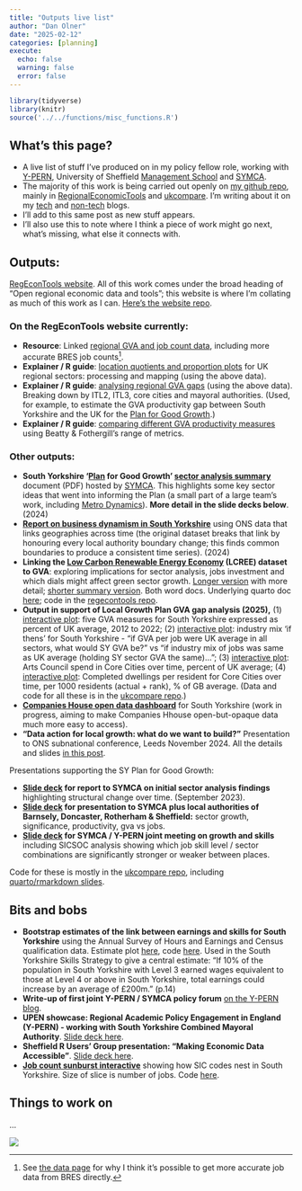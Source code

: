 ```yaml
---
title: "Outputs live list"
author: "Dan Olner"
date: "2025-02-12"
categories: [planning]
execute:
  echo: false
  warning: false
  error: false
---
```


```r
library(tidyverse)
library(knitr)
source('../../functions/misc_functions.R')

```



## What's this page?

* A live list of stuff I've produced on in my policy fellow role, working with [Y-PERN](https://y-pern.org.uk/), University of Sheffield [Management School](https://www.sheffield.ac.uk/management) and [SYMCA](https://www.southyorkshire-ca.gov.uk/).
* The majority of this work is being carried out openly on [my github repo](https://github.com/DanOlner), mainly in [RegionalEconomicTools](https://github.com/DanOlner/RegionalEconomicTools) and [ukcompare](https://github.com/DanOlner/ukcompare). I'm writing about it on my [tech](https://danolner.github.io/) and [non-tech](https://www.danolner.net/) blogs.
* I'll add to this same post as new stuff appears.
* I'll also use this to note where I think a piece of work might go next, what's missing, what else it connects with.



## Outputs:

[RegEconTools website](https://danolner.github.io/RegionalEconomicTools/). All of this work comes under the broad heading of "Open regional economic data and tools"; this website is where I'm collating as much of this work as I can. [Here's the website repo](https://github.com/DanOlner/RegionalEconomicTools).

### On the RegEconTools website currently:

* **Resource**: Linked [regional GVA and job count data](https://danolner.github.io/RegionalEconomicTools/regionalgva_n_bres.html), including more accurate BRES job counts[^1].
* **Explainer / R guide**: [location quotients and proportion plots](https://danolner.github.io/RegionalEconomicTools/sector_locationquotients_and_proportions.html) for UK regional sectors: processing and mapping (using the above data).
* **Explainer / R guide**: [analysing regional GVA gaps](https://danolner.github.io/RegionalEconomicTools/gdp_gaps.html) (using the above data). Breaking down by ITL2, ITL3, core cities and mayoral authorities. (Used, for example, to estimate the GVA productivity gap between South Yorkshire and the UK for the [Plan for Good Growth](https://www.southyorkshire-ca.gov.uk/plan-for-good-growth).)
* **Explainer / R guide**: [comparing different GVA productivity measures](https://danolner.github.io/RegionalEconomicTools/beattyfothergill.html) using Beatty & Fothergill's range of metrics.

### Other outputs:

* **South Yorkshire '[Plan](https://www.southyorkshire-ca.gov.uk/plan-for-good-growth) for Good Growth' [sector analysis summary](https://www.southyorkshire-ca.gov.uk/getmedia/75e687c5-a6b5-40c1-ad0c-73344f64f084/SYMCA_Plan-for-Good-Growth_analysis.pdf)** document (PDF) hosted by [SYMCA](https://www.southyorkshire-ca.gov.uk/plan-for-good-growth). This highlights some key sector ideas that went into informing the Plan (a small part of a large team's work, including [Metro Dynamics](https://www.southyorkshire-ca.gov.uk/getattachment/0fde98ad-f890-4b5a-8e80-0c02972ba37f/South-Yorkshire-Plan-for-Growth-Economic-Analysis.pdf)). **More detail in the slide decks below**. (2024)
* **[Report on business dynamism in South Yorkshire](https://danolner.github.io/FirmAnalysis/ONS_business_demography.html)** using ONS data that links geographies across time (the original dataset breaks that link by honouring every local authority boundary change; this finds common boundaries to produce a consistent time series). (2024)
* **Linking the [Low Carbon Renewable Energy Economy](https://www.ons.gov.uk/economy/environmentalaccounts/bulletins/finalestimates/2022) (LCREE) dataset to GVA**: exploring implications for sector analysis, jobs investment and which dials might affect green sector growth. [Longer version](https://github.com/DanOlner/danolner.github.io/blob/master/posts/outputs_livelist/SectorGrowthInvestment_July2024.docx) with more detail; [shorter summary version](https://github.com/DanOlner/danolner.github.io/blob/master/posts/outputs_livelist/SectorGrowthInvestment_2024v2.docx). Both word docs. Underlying quarto doc [here](https://github.com/DanOlner/RegionalEconomicTools/blob/gh-pages/quarto_docs/SectorGrowthInvestment_July2024.qmd); code in the [regecontools repo](https://github.com/DanOlner/RegionalEconomicTools/tree/gh-pages/prepcode).
* **Output in support of Local Growth Plan GVA gap analysis (2025),** (1) [interactive plot](https://danolner.github.io/ukcompare/plotly/GVA_measures_percentofUKaverage_excluding_LondonOutliers.html): five GVA measures for South Yorkshire expressed as percent of UK average, 2012 to 2022; (2) [interactive plot](https://danolner.github.io/ukcompare/plotly/adjustforindustrymix_sidebyside.html): industry mix 'if thens' for South Yorkshire - "if GVA per job were UK average in all sectors, what would SY GVA be?" vs "if industry mix of jobs was same as UK average (holding SY sector GVA the same)..."; (3) [interactive plot](https://danolner.github.io/ukcompare/plotly/artscouncil_totalspend_percentofEnglishAv.html): Arts Council spend in Core Cities over time, percent of UK average; (4) [interactive plot](https://danolner.github.io/ukcompare/plotly/completed_dwellings_per_resident_corecities_3yrmovingav.html): Completed dwellings per resident for Core Cities over time, per 1000 residents (actual + rank), % of GB average. (Data and code for all these is in the [ukcompare repo](https://github.com/DanOlner/ukcompare/tree/master/explore_code).)
* **[Companies House open data dashboard](https://danolner.shinyapps.io/SY_companieshouse/)** for South Yorkshire (work in progress, aiming to make Companies Hhouse open-but-opaque data much more easy to access).
* **"Data action for local growth: what do we want to build?"** Presentation to ONS subnational conference, Leeds November 2024. All the details and slides [in this post](https://danolner.github.io/posts/ons_subnational_data_conf/).



Presentations supporting the SY Plan for Good Growth:

* **[Slide deck](https://www.dropbox.com/scl/fi/f74gqprlphir1pwa4mbg6/SectorGrowthUpdate_DanOlner_21_9_23.pptx?rlkey=h9ohe203qqgclqbhvcof1ufmg&dl=1) for report to SYMCA on initial sector analysis findings** highlighting structural change over time. (September 2023).
* **[Slide deck](https://www.dropbox.com/scl/fi/s9nzo85e0a7e8ufxiupd1/SYMCA_growth_DanOlner_13_12_23_ORIG.pptx?rlkey=f2o2n8sfh6fgw41r2h0zuwtk7&dl=1) for presentation to SYMCA plus local authorities of Barnsely, Doncaster, Rotherham & Sheffield:** sector growth, significance, productivity, gva vs jobs.
* **[Slide deck](https://www.dropbox.com/scl/fi/8c79ndb8d2txxmw8umfl7/gva_jobsgrowth_datastory_ppt_v3_DOedit.pptx?rlkey=glld5twtqms6xiba94d2rc3m4&dl=1) for SYMCA / Y-PERN joint meeting on growth and skills** including SICSOC analysis showing which job skill level / sector combinations are significantly stronger or weaker between places.
 
Code for these is mostly in the [ukcompare repo](https://github.com/DanOlner/ukcompare/tree/master/explore_code), including [quarto/rmarkdown slides](https://github.com/DanOlner/ukcompare/tree/master/rmarkdown).


## Bits and bobs

* **Bootstrap estimates of the link between earnings and skills for South Yorkshire** using the Annual Survey of Hours and Earnings and Census qualification data. Estimate plot [here](https://github.com/DanOlner/ukcompare/blob/master/docs/skills_v_quals_SY.png), code [here](https://github.com/DanOlner/ukcompare/blob/master/explore_code/earnings_explore.R). Used in the South Yorkshire Skills Strategy to give a central estimate: "If 10% of the population in South Yorkshire with Level 3 earned wages equivalent to those at Level 4 or above in South Yorkshire, total earnings could increase by an average of £200m." (p.14)
* **Write-up of first joint Y-PERN / SYMCA policy forum** [on the Y-PERN blog](https://y-pern.org.uk/blog/new-forum-aims-to-strengthen-glue-between-south-yorkshire-policymakers-academics-and-others/).
* **UPEN showcase: Regional Academic Policy Engagement in England (Y-PERN) - working with South Yorkshire Combined Mayoral Authority**. [Slide deck here](https://www.dropbox.com/scl/fi/wy6in1x55qb462o2ts1uh/UPEN_DanOlner_13_3_24_v4.pptx?rlkey=4xsixhn53si13g0hv7ihrk5oo&dl=1).
* **Sheffield R Users' Group presentation: "Making Economic Data Accessible"**. [Slide deck here](https://www.dropbox.com/scl/fi/gq9fyz0wjcn2wfgbk13xl/Shiny_R_UsersGroup_Nov2023_DanOlner.pptx?rlkey=xc0j00jj2ne73ju66nr01ic73&dl=1). 
* **[Job count sunburst interactive](https://danolner.github.io/FirmAnalysis/outputs/FAME_SouthYorkshire_sunburst_employeestenplus.html)** showing how SIC codes nest in South Yorkshire. Size of slice is number of jobs. Code [here](https://github.com/DanOlner/FirmAnalysis/blob/bcf06e46849eb7e08501c596955a247e5dadbe00/Fame_processing.R#L598).

## Things to work on

...




[^1]: See [the data page](https://danolner.github.io/RegionalEconomicTools/regionalgva_n_bres.html) for why I think it's possible to get more accurate job data from BRES directly.


![](---.png)
